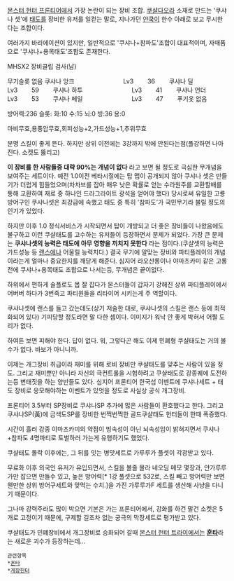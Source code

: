 [[몬스터 헌터 프론티어]]에서 가장 논란이 되는 장비 조합.
[[쿠샬다오라]] 소재로 만드는 '쿠샤나 셋'에 [[태도]]를 장비한 유저를 일컫는 말로, 지나가던 [[얀쿡]]이 한수 아래로 보고 무시한다는 조합이다.

여러가지 바리에이션이 있지만, 일반적으로 '쿠샤나+참파도'조합이 대표적이며, 자매품으로 '쿠샤나+용목태도'조합도 존재한다.

MHSX2 장비클립 검사(남)

무기슬롯 없음
쿠샤나 앙크　　　　　　　　Lv3　 　36　　 
쿠샤나 딜　　　　　　　　　Lv3　 　59　　 
쿠샤나 하투　　　　　　　　Lv3　 　41　　 
쿠샤나 언더　　　　　　　　Lv3　 　53　　 
쿠샤나 페일　　　　　　　　Lv3　 　47　　 
푸기옷 없음

방어력:236 슬롯: 화:10 수:15 뇌:0 빙:36 용:0

마비무효,용풍압무효,회피성능+2,가드성능+1,추위무효

분명 스킬이 좋게 뜬다. 하지만 상위 이전에는 3강까지 밖에 안된다는점(풀강하면 나아진다. 소켓도 뚫리고)

'''이 장비를 한 사람들중 대략 90%는 개념이 없다''' 라고 보면 될 정도로 극심한 무개념을 보여주는 세트이다. 예전 1.0이전 베타시절에는 탑 맵이 공개되지 않아 쿠샤나 셋은 만들기가 더럽게 힘들었으며(차차브를 잡아 매우 낮은 확률로 얻는 수라원주를 교환할배를 통해 교환하여 재료 중 하나인 드라그라이트 광석을 얻어야 했다) 당시로써 유일한 고룡방어구인 쿠샤나셋은 최강급에 속했고 태도 중 특히 '참파도'가 국민무기라 불릴 정도의 인기가 있었다.

하지만 이후 1.0 정식서비스가 시작되면서 탑이 개방되고 더 좋은 장비들이 나왔음에도 불구하고 이런 쿠샬태도를 고수하는 유저들이 등장하면서 문제가 되었다. 가장 큰 문제는 '''쿠샤나셋의 능력은 태도에 아무 영향을 끼치지 못한다''' 라는 점이다.(쿠샬셋의 능력은 가드성능 등 [[랜스]]에나 어울릴 능력치다.) 결국 무기에 알맞는 장비와 파티플레이의 개념이라는게 얼마나 중요한지를 깨닫게 해준다. 심지어 라오샨롱이나 야마츠카미 같은 고룡전에 쿠샤나+용목태도 조합으로 나서는등, 무개념은 끝이없다.

하위에서 편하게 솔플로도 몹 잘 잡다가 몬스터들이 갑자기 강해진 상위 파티플레이에서 어버버 하다가 3번죽고 파티원들을 리타이어 시키는게 주 역할이다.

쿠샤나셋에 랜스를 들고 갔는데도(상기 저술한 대로, 쿠샤나셋의 스킬은 랜스 등에 최적화되어 있다) 기피당할 정도라면 말 다한 셈이다. 이미지가 워낙 안 좋게 박혀서 어쩔 도리가 없다. 

하여튼 보면 피해야 한다. 답이 없다. 뭐, 그렇다곤 해도 이제 민폐형 쿠샬태도는 거의 볼수가 없다. 바보가 아니니까.

이제는 개그장비 취급이라 재미를 위해 로비 장비만 쿠샬태도를 맞추는 사람이 있을 정도. 그리고 재미뿐만 아니라 자신의 극컨트롤을 시험하려고 쿠샬태도로 강종퀘에 도전하는등 변태짓을 하는 양반들도 있다. 심지어 프론티어 한국섭 이벤트에 쿠샤나세트 + 태도 장비로 응모해야하는 이벤트가 있엇을 정도로 사실상 공식 개그장비. 

프론티어 3.5부터 SP장비로 쿠샤나SP 추가에 많은 사람들이 환호했다고 한다. 그리고 쿠샤나SP(黃)에 금색도SP를 장비한 번쩍번쩍한 골드쿠샬태도 헌터들이 한때 폭증했다.

시간이 흘러 강종 야마츠카미의 약점이 빙속성이 아닌 뇌속성임이 밝혀지면서 쿠샤나+참파도 4명파티로 토벌하러 가는게 유행하기도 했었다.

쿠샬태도 몰락 이후에는, 그 뒤를 잇는 병맛세트로 가루루가 풀셋이 각광받고 있다.

무료화 이후 외국인 유저가 유입되면서, 스킬을 볼줄 몰라 네오딤 메모 몇장과, 얀가루루가만 잡으면 만들수 있고, 높은 방어력[* 1강 풀셋으로 532로, 스킬 빼고 방어력만 보면 웬만한 상위 방어구세트와 맞먹는 수치.]을 가진 가루루가F 세트를 생산해 사냥을 다니기 때문이다.

그나마 강력주라도 많이 박으면 기본은 가는 프론티어에서, 강화를 하건 말건 소켓은 5개로 고정이기 때문에, 구제할 길조차 없는 궁극의 막장세트로 평가받고 있다.


쿠샬태도가 민폐장비에서 개그장비로 승화되어 갈때 [[몬스터 헌터 트라이]]에서는 '''[[훈타]]'''라는 새로운 괴수가 등장하는데...
 관련항목
 *[[훈타]]
 *[[게장헌터]]
